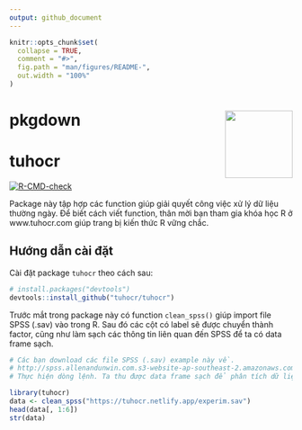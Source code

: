 ```yaml
---
output: github_document
---
```


<!-- README.md is generated from README.Rmd. Please edit that file -->

```r
knitr::opts_chunk$set(
  collapse = TRUE,
  comment = "#>",
  fig.path = "man/figures/README-",
  out.width = "100%"
)
```

# pkgdown <img src="man/figures/logo.png" align="right" alt="" width="120" />

# tuhocr

<!-- badges: start -->
[![R-CMD-check](https://github.com/tuhocr/tuhocr/actions/workflows/R-CMD-check.yaml/badge.svg)](https://github.com/tuhocr/tuhocr/actions/workflows/R-CMD-check.yaml)
<!-- badges: end -->

Package này tập hợp các function giúp giải quyết công việc xử lý dữ liệu thường ngày. Để biết cách viết function, thân mời bạn tham gia khóa học R ở www.tuhocr.com giúp trang bị kiến thức R vững chắc.

## Hướng dẫn cài đặt

Cài đặt package `tuhocr` theo cách sau:

``` r
# install.packages("devtools")
devtools::install_github("tuhocr/tuhocr")
```

Trước mắt trong package này có function `clean_spss()` giúp import file SPSS (.sav) vào trong R. Sau đó các cột có label sẽ được chuyển thành factor, cũng như làm sạch các thông tin liên quan đến SPSS để ta có data frame sạch.

```r
# Các bạn download các file SPSS (.sav) example này về.
# http://spss.allenandunwin.com.s3-website-ap-southeast-2.amazonaws.com/data-files.html
# Thực hiện dòng lệnh. Ta thu được data frame sạch để phân tích dữ liệu.
```
```r
library(tuhocr)
data <- clean_spss("https://tuhocr.netlify.app/experim.sav")
head(data[, 1:6])
str(data)
```



